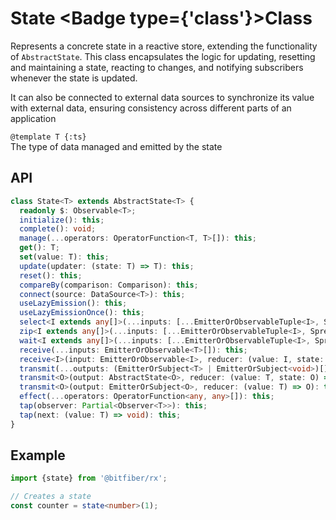 
# State <Badge type={'class'}>Class</Badge>

Represents a concrete state in a reactive store, extending the functionality of `AbstractState`.
This class encapsulates the logic for updating, resetting and maintaining a state, reacting to
changes, and notifying subscribers whenever the state is updated.

It can also be connected to external data sources to synchronize its value with external data,
ensuring consistency across different parts of an application

`@template T {:ts}`  
The type of data managed and emitted by the state

## API

```ts copy
class State<T> extends AbstractState<T> {
  readonly $: Observable<T>;
  initialize(): this;
  complete(): void;
  manage(...operators: OperatorFunction<T, T>[]): this;
  get(): T;
  set(value: T): this;
  update(updater: (state: T) => T): this;
  reset(): this;
  compareBy(comparison: Comparison): this;
  connect(source: DataSource<T>): this;
  useLazyEmission(): this;
  useLazyEmissionOnce(): this;
  select<I extends any[]>(...inputs: [...EmitterOrObservableTuple<I>, SpreadFn<I, T>]): this;
  zip<I extends any[]>(...inputs: [...EmitterOrObservableTuple<I>, SpreadFn<I, T>]): this;
  wait<I extends any[]>(...inputs: [...EmitterOrObservableTuple<I>, SpreadFn<I, T>]): this;
  receive(...inputs: EmitterOrObservable<T>[]): this;
  receive<I>(input: EmitterOrObservable<I>, reducer: (value: I, state: T) => T): this;
  transmit(...outputs: (EmitterOrSubject<T> | EmitterOrSubject<void>)[]): this;
  transmit<O>(output: AbstractState<O>, reducer: (value: T, state: O) => O): this;
  transmit<O>(output: EmitterOrSubject<O>, reducer: (value: T) => O): this;
  effect(...operators: OperatorFunction<any, any>[]): this;
  tap(observer: Partial<Observer<T>>): this;
  tap(next: (value: T) => void): this;
}
```

## Example

```ts copy
import {state} from '@bitfiber/rx';

// Creates a state
const counter = state<number>(1);
```

